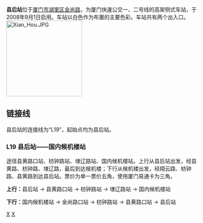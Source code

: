 '''县后站'''位于[[厦门市|厦门市]][[湖里区|湖里区]][[金尚路|金尚路]]，为厦门快速公交一、二号线的高架侧式车站，于2008年9月1日启用。车站以白色作为布置的主要色彩。车站共有两个出入口。[[File:Xian_Hou.JPG|200px]]

==链接线==

县后站的连接线为“L19”，起始点均为县后站。

===L19 县后站——国内候机楼站===
途径县黄路口站、枋钟路站、埭辽路站、国内候机楼站。上行从县后站出发，经县黄路、枋钟路、埭辽路，最后到达候机楼；下行从候机楼出发，经翔云路、枋钟路、县黄路到达县后站。票价为单一票价五角，使用厦门易通卡为三角。

'''上行：'''县后站 → 县黄路口站 → 枋钟路站 → 埭辽路站 → 国内候机楼站

'''下行：'''国内候机楼站 → 金尚路口站 → 枋钟路站 → 县黄路口站 → 县后站
{{厦门快速公交一号线车站|nocat}}
{{厦门快速公交二号线车站|nocat}}
[[Category:廈門快速公交一號線車站|X]]
[[Category:廈門快速公交二號線車站|X]]